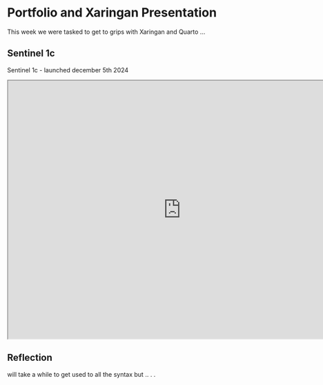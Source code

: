 # Portfolio and Xaringan Presentation

This week we were tasked to get to grips with Xaringan and Quarto ...

## Sentinel 1c

Sentinel 1c - launched december 5th 2024

```{=html}
<iframe src="https://chrisrichman19.github.io/w2_presentation/#1" width="800" height="600"></iframe>
```

## Reflection

will take a while to get used to all the syntax but .. . .

